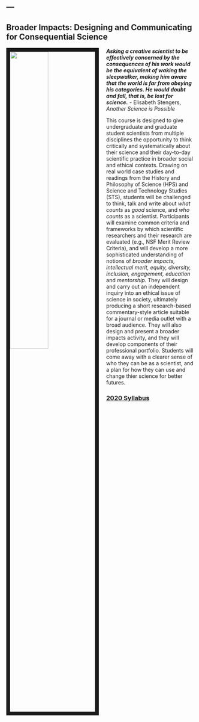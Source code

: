 ---
---

<link rel="stylesheet" href="styles.css" type="text/css">

## Broader Impacts: Designing and Communicating for Consequential Science
<img src="./images/sleepwalker_in_Newark.PNG" style="width:45%; border:10px solid; margin-right:20px; margin-bottom:40px" align="left"> 

***Asking a creative scientist to be effectively concerned by the consequences of his work would be the equivalent of waking the sleepwalker, making him aware that the world is far from obeying his categories. He would doubt and fall, that is, be lost for science.*** - Elisabeth Stengers, *Another Science is Possible*

This course is designed to give undergraduate and graduate student scientists from multiple disciplines the opportunity to think critically and systematically about their science and their day-to-day scientific practice in broader social and ethical contexts. Drawing on real world case studies and readings from the History and Philosophy of Science (HPS) and Science and Technology Studies (STS), students will be challenged to think, talk and write about *what counts* as *good* science, and *who counts* as a scientist. Participants will examine common criteria and frameworks by which scientific researchers and their research are evaluated (e.g., NSF Merit Review Criteria), and will develop a more sophisticated understanding of notions of *broader impacts, intellectual merit, equity, diversity, inclusion, engagement, education* and *mentorship.* They will design and carry out an independent inquiry into an ethical issue of science in society, ultimately producing a short research-based commentary-style article suitable for a journal or media outlet with a broad audience. They will also design and present a broader impacts activity, and they will develop components of their professional portfolio. Students will come away with a clearer sense of who they can be as a scientist, and a plan for how they can use and change thier science for better futures.

### [2020 Syllabus](./files/GEO%20371T%20Broader%20Impacts%20Syllabus_Spring%202020-REVISION%20TO%20ONLINE-27Mar2020-v5_rmReading.pdf)